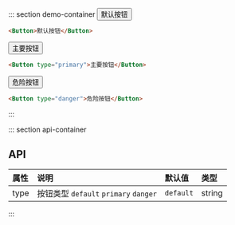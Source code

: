 
::: section demo-container
<Button>默认按钮</Button>

```html
<Button>默认按钮</Button>
```

<Button type="primary">主要按钮</Button>

```html
<Button type="primary">主要按钮</Button>
```

<Button type="danger">危险按钮</Button>

```html
<Button type="danger">危险按钮</Button>
```
:::

::: section api-container
## API

| 属性 | 说明 | 默认值 | 类型 |
| :-----| :---- | :---- | :---- |
| type | 按钮类型 `default` `primary` `danger` | `default` | string|
:::